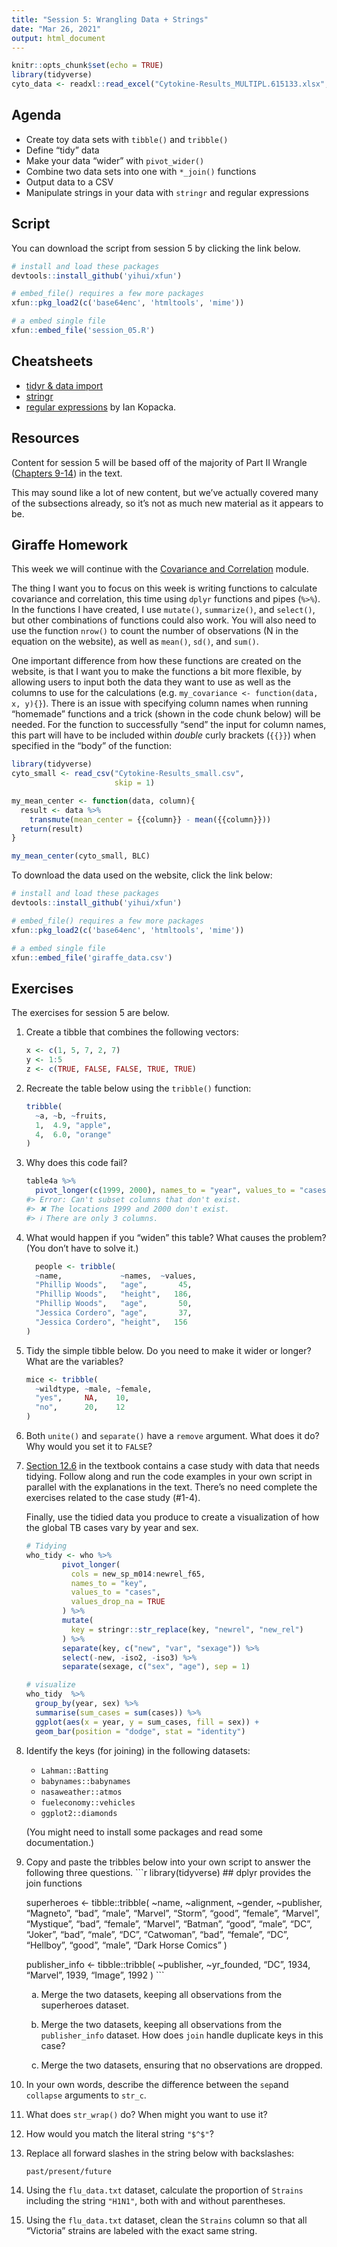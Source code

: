 ```yaml
---
title: "Session 5: Wrangling Data + Strings"
date: "Mar 26, 2021"
output: html_document
---
```


```r
knitr::opts_chunk$set(echo = TRUE)
library(tidyverse)
cyto_data <- readxl::read_excel("Cytokine-Results_MULTIPL.615133.xlsx", skip = 1, sheet = 2)

```


## Agenda

* Create toy data sets with `tibble()` and `tribble()`
* Define "tidy" data
* Make your data "wider" with `pivot_wider()`
* Combine two data sets into one with `*_join()` functions
* Output data to a CSV
* Manipulate strings in your data with `stringr` and regular expressions


## Script
You can download the script from session 5 by clicking the link below. 

```r

# install and load these packages
devtools::install_github('yihui/xfun')

# embed_file() requires a few more packages
xfun::pkg_load2(c('base64enc', 'htmltools', 'mime'))
```

```r
# a embed single file
xfun::embed_file('session_05.R')
```


## Cheatsheets

* [tidyr & data import](https://github.com/rstudio/cheatsheets/raw/master/data-import.pdf)
* [stringr](https://github.com/rstudio/cheatsheets/raw/master/strings.pdf)
* [regular expressions](https://github.com/rstudio/cheatsheets/raw/master/regex.pdf) by Ian Kopacka.

## Resources

Content for session 5 will be based off of the majority of Part II Wrangle ([Chapters 9-14](https://r4ds.had.co.nz/wrangle-intro.html)) in the text. 

This may sound like a lot of new content, but we've actually covered many of the subsections already, so it's not as much new material as it appears to be.

## Giraffe Homework
This week we will continue with the [Covariance and Correlation](https://tinystats.github.io/teacups-giraffes-and-statistics/05_correlation.html) module.

The thing I want you to focus on this week is writing functions to calculate covariance and correlation, this time using `dplyr` functions and pipes (`%>%`). In the functions I have created, I use `mutate()`, `summarize()`, and `select()`, but other combinations of functions could also work. You will also need to use the function `nrow()` to count the number of observations (N in the equation on the website), as well as `mean()`, `sd()`, and `sum()`. 

One important difference from how these functions are created on the website, is that I want you to make the functions a bit more flexible, by allowing users to input both the data they want to use as well as the columns to use for the calculations (e.g. `my_covariance <- function(data, x, y){}`). There is an issue with specifying column names when running "homemade" functions and a trick (shown in the code chunk below) will be needed. For the function to successfully "send" the input for column names, this part will have to be included within *double* curly brackets (`{{}}`) when specified in the "body" of the function: 

```r
library(tidyverse)
cyto_small <- read_csv("Cytokine-Results_small.csv", 
                       skip = 1)

my_mean_center <- function(data, column){
  result <- data %>% 
    transmute(mean_center = {{column}} - mean({{column}}))
  return(result)
}

my_mean_center(cyto_small, BLC)
```

To download the data used on the website, click the link below:

```r

# install and load these packages
devtools::install_github('yihui/xfun')

# embed_file() requires a few more packages
xfun::pkg_load2(c('base64enc', 'htmltools', 'mime'))
```

```r
# a embed single file
xfun::embed_file('giraffe_data.csv')
```

## Exercises

The exercises for session 5 are below. 

1. Create a tibble that combines the following vectors:

    ```r
    x <- c(1, 5, 7, 2, 7)
    y <- 1:5
    z <- c(TRUE, FALSE, FALSE, TRUE, TRUE)
    ```


2. Recreate the table below using the `tribble()` function:

    ```r
    tribble(
      ~a, ~b, ~fruits,
      1,  4.9, "apple",
      4,  6.0, "orange"
    )
    ```

3. Why does this code fail?

    ```r
    table4a %>% 
      pivot_longer(c(1999, 2000), names_to = "year", values_to = "cases")
    #> Error: Can't subset columns that don't exist.
    #> ✖ The locations 1999 and 2000 don't exist.
    #> ℹ There are only 3 columns.
    ```


4. What would happen if you "widen" this table? What causes the problem? (You don't have to solve it.)

    ```r
      people <- tribble(
      ~name,             ~names,  ~values,
      "Phillip Woods",   "age",       45,
      "Phillip Woods",   "height",   186,
      "Phillip Woods",   "age",       50,
      "Jessica Cordero", "age",       37,
      "Jessica Cordero", "height",   156
    )
    ```
 
    
5. Tidy the simple tibble below. Do you need to make it wider or longer? What are the variables?

    ```r
    mice <- tribble(
      ~wildtype, ~male, ~female,
      "yes",     NA,    10,
      "no",      20,    12
    )
    ```
   
    
6. Both `unite()` and `separate()` have a `remove` argument. What does it do? Why would you set it to `FALSE`?

  

7. [Section 12.6](https://r4ds.had.co.nz/tidy-data.html#case-study) in the textbook contains a case study with data that needs tidying. Follow along and run the code examples in your own script in parallel with the explanations in the text. There's no need complete the exercises related to the case study (#1-4). 

    Finally, use the tidied data you produce to create a visualization of how the global TB cases vary by year and sex. 

    ```r
    
    # Tidying
    who_tidy <- who %>%
            pivot_longer(
              cols = new_sp_m014:newrel_f65, 
              names_to = "key", 
              values_to = "cases", 
              values_drop_na = TRUE
            ) %>% 
            mutate(
              key = stringr::str_replace(key, "newrel", "new_rel")
            ) %>%
            separate(key, c("new", "var", "sexage")) %>% 
            select(-new, -iso2, -iso3) %>% 
            separate(sexage, c("sex", "age"), sep = 1)
    
    # visualize 
    who_tidy  %>% 
      group_by(year, sex) %>% 
      summarise(sum_cases = sum(cases)) %>%
      ggplot(aes(x = year, y = sum_cases, fill = sex)) + 
      geom_bar(position = "dodge", stat = "identity") 
    
    ```

8. Identify the keys (for joining) in the following datasets:

    * `Lahman::Batting`
    * `babynames::babynames`
    * `nasaweather::atmos`
    * `fueleconomy::vehicles`
    * `ggplot2::diamonds`
    
    (You might need to install some packages and read some documentation.)

    
9. Copy and paste the tribbles below into your own script to answer the following three questions. 
    ```r
    library(tidyverse) ## dplyr provides the join functions
    
    superheroes <- tibble::tribble(
           ~name, ~alignment,  ~gender,          ~publisher,
       "Magneto",      "bad",   "male",            "Marvel",
         "Storm",     "good", "female",            "Marvel",
      "Mystique",      "bad", "female",            "Marvel",
        "Batman",     "good",   "male",                "DC",
         "Joker",      "bad",   "male",                "DC",
      "Catwoman",      "bad", "female",                "DC",
       "Hellboy",     "good",   "male", "Dark Horse Comics"
      )
    
   publisher_info <- tibble::tribble(
      ~publisher, ~yr_founded,
            "DC",       1934,
        "Marvel",       1939,
         "Image",       1992
      )
    ```
    
    a. Merge the two datasets, keeping all observations from the superheroes dataset.
    

    b. Merge the two datasets, keeping all observations from the `publisher_info` dataset. How does `join` handle duplicate keys in this case?
    

    c. Merge the two datasets, ensuring that no observations are dropped.
    
    
    
10. In your own words, describe the difference between the `sep`and `collapse` arguments to `str_c`.


11. What does `str_wrap()` do? When might you want to use it?

   
12. How would you match the literal string `"$^$"`?



13. Replace all forward slashes in the string below with backslashes:

    ```
    past/present/future
    ```
   
14. Using the `flu_data.txt` dataset, calculate the proportion of `Strains` including the string `"H1N1"`, both with and without parentheses.


15. Using the `flu_data.txt` dataset, clean the `Strains` column so that all "Victoria" strains are labeled with the exact same string. 